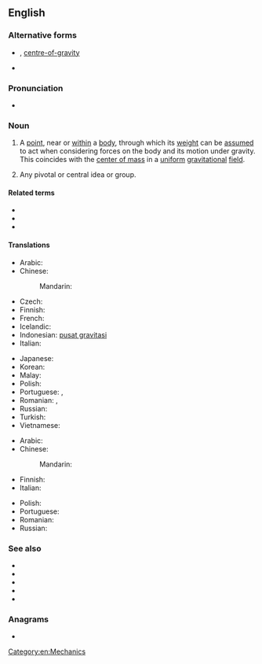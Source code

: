{{also|center-of-gravity}}
==English==
{{wikipedia}}

===Alternative forms===
* {{l|en|centre of gravity}} {{qualifier|British and Canadian spelling}}, [[centre-of-gravity]] {{qualifier|attributive}}
* {{l|en|center-of-gravity}} {{qualifier|attributive}}

===Pronunciation===
* {{IPA|en|/ˌsen.təɹ əv ˈɡɹæv.ə.ti/}}

===Noun===
{{en-noun|centers of gravity}} {{term-label|en|American spelling}}

# {{lb|en|physics}} A [[point]], near or [[within]] a [[body]], through which its [[weight]] can be [[assumed]] to act when considering forces on the body and its motion under gravity. This coincides with the [[center of mass]] in a [[uniform]] [[gravitational]] [[field]].
# {{lb|en|metaphorical}} Any pivotal or central idea or group.

====Related terms====
* {{l|en|center of buoyancy}}
* {{l|en|center of inertia}}
* {{l|en|center of mass}}

====Translations====
{{trans-top|point, near or within a body, at which the object's mass can be assumed to be concentrated}}
* Arabic: {{t-needed|ar}}
* Chinese:
*: Mandarin: {{t+|cmn|重心|tr=zhòngxīn}}
* Czech: {{t+|cs|těžiště|n}}
* Finnish: {{t+|fi|painopiste}}
* French: {{t+|fr|centre de gravité|m}}
* Icelandic: {{t|is|þyngdarpunktur|m}}
* Indonesian: [[pusat gravitasi]]
* Italian: {{t+|it|baricentro|m}}
{{trans-mid}}
* Japanese: {{t+|ja|重心|tr=じゅうしん, jūshin}}
* Korean: {{t|ko|무게중심}}
* Malay: {{t|ms|pusat graviti}}
* Polish: {{t|pl|środek ciężkości}}
* Portuguese: {{t+|pt|baricentro|m}}, {{t|pt|centro de gravidade|m}}
* Romanian: {{t|ro|centru de greutate|n}}, {{t|ro|centre de greutate|n-p}}
* Russian: {{t+|ru|центр тя́жести|m|sc=Cyrl}}
* Turkish: {{t+|tr|ağırlık merkezi}}
* Vietnamese: {{t+|vi|trọng tâm}}
{{trans-bottom}}

{{trans-top|any pivotal or central idea or group}}
* Arabic: {{t-needed|ar}}
* Chinese:
*: Mandarin: {{t+|cmn|重心|tr=zhòngxīn}}
* Finnish: {{t+|fi|painopiste}}
* Italian: {{t+|it|baricentro|m}}
{{trans-mid}}
* Polish: {{t|pl|środek ciężkości|m}}
* Portuguese: {{t-needed|pt}}
* Romanian: {{t|ro|centru de greutate}}
* Russian: {{t-needed|ru}}
{{trans-bottom}}

===See also===
* {{l|en|centre of buoyancy}}
* {{l|en|centre of inertia}}
* {{l|en|centre of mass}}
* {{l|en|barycentre}}
* {{l|en|barycentric}}

===Anagrams===
* {{anagrams|en|a=aceefginorrttvy|centre of gravity|centre-of-gravity}}

[[Category:en:Mechanics]]